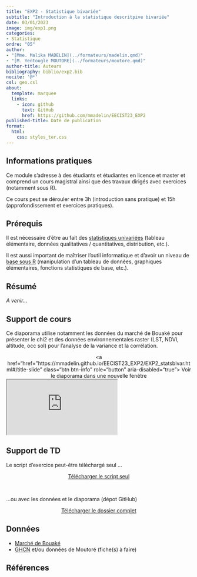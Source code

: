 ```yaml
---
title: "EXP2 - Statistique bivariée"
subtitle: "Introduction à la statistique descritpive bivariée"
date: 03/01/2023
image: img/exp1.png
categories: 
- Statistique
ordre: "05" 
author: 
- "[Mme. Malika MADELIN](../formateurs/madelin.qmd)"
- "[M. Yentougle MOUTORE](../formateurs/moutore.qmd)"
author-title: Auteurs
bibliography: biblio/exp2.bib
nocite: '@*'
csl: geo.csl
about:
  template: marquee
  links:
    - icon: github
      text: GitHub
      href: https://github.com/mmadelin/EECIST23_EXP2
published-title: Date de publication 
format:
  html: 
    css: styles_ter.css
---
```


## <i class="bi bi-info-circle"></i> Informations pratiques

Ce module s'adresse à des étudiants et étudiantes en licence et master et comprend un cours magistral ainsi que des travaux dirigés avec exercices (notamment sous R).

Ce cours peut se dérouler entre 3h (introduction sans pratique) et 15h (approfondissement et exercices pratiques).

## <i class="bi bi-ui-checks-grid"></i> Prérequis

Il est nécessaire d'être au fait des [statistiques univariées](exp1_uni.qmd) (tableau élémentaire, données qualitatives / quantitatives, distribution, etc.).

Il est aussi important de maîtriser l'outil informatique et d'avoir un niveau de [base sous R](out1_r.qmd) (manipulation d'un tableau de données, graphiques élémentaires, fonctions statistiques de base, etc.).

## <i class="bi bi-bookmark"></i> Résumé

*A venir...*

## <i class="bi bi-person-video3"></i> Support de cours

Ce diaporama utilise notamment les données du marché de Bouaké pour présenter le chi2 et des données environnementales raster (LST, NDVI, altitude, occ sol) pour l'analyse de la variance et la corrélation.

<center><a href="href="https://mmadelin.github.io/EECIST23_EXP2/EXP2_statsbivar.html#/title-slide" class="btn btn-info" role="button" aria-disabled="true"><i class="bi bi-eye" target="_blank" rel="noopener noreferrer"></i> Voir le diaporama dans une nouvelle fenêtre</a></center>

<object class="slide" data="support/introR_seance2_diapo.pdf" type="application/pdf">

<iframe class="slide" src="https://mmadelin.github.io/EECIST23_EXP2/EXP2_statsbivar.html#/title-slide">

</iframe>

</object>

## <i class="bi bi-person-video3"></i> Support de TD

Le script d'exercice peut-être téléchargé seul ...

<center><a href="support/EXP2_ExoPratique.R" class="btn btn-warning" role="button" aria-disabled="true"><i class="bi bi-eye" target="_blank" rel="noopener noreferrer"></i>Télécharger le script seul</a></center>

\

...ou avec les données et le diaporama (dépot GitHub)

<center><a href="https://github.com/mmadelin/EECIST23_EXP2/archive/refs/heads/main.zip" class="btn btn-warning" role="button" aria-disabled="true"><i class="bi bi-eye" target="_blank" rel="noopener noreferrer"></i> Télécharger le dossier complet </a></center>

<!-- Exercices pratiques : précipitations en Afrique de l'Ouest (données climatiques GHCN) pour quanti-quanti ; exemple(s) à partir du tableau de Moutoré ?? // seulement des exemples à partir du tableau de Moutoré ?? -->

## <i class="bi bi-clipboard-data"></i> Données

-   [Marché de Bouaké](../donnees/mar_bouake_2018.qmd)
-   [GHCN](../donnees/pre_calif_1965.qmd) et/ou données de Moutoré (fiche(s) à faire)

## <i class="bi bi-file-earmark-text"></i> Références

::: {#refs}
:::
